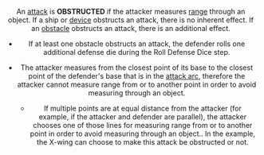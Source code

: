 <Header title="obstructed"/>

An [attack](/article/Attack) is **OBSTRUCTED** if the attacker measures [range](/article/Range) through an object. If
a ship or [device](/article/Device) obstructs an attack, there is no inherent effect. If an [obstacle](/article/Obstacle)
obstructs an attack, there is an additional effect.

<ImgCenter src="/images/OBSTRUCTED.webp" alt="OBSTRUCTED"/>

* If at least one obstacle obstructs an attack, the defender rolls one additional
defense die during the Roll Defense Dice step.

* The attacker measures from the closest point of its base to the closest
point of the defender's base that is in the [attack arc](/article/Arc), therefore the
attacker cannot measure range from or to another point in order to avoid
measuring through an object.

    + If multiple points are at equal distance from the attacker (for example,
    if the attacker and defender are parallel), the attacker chooses one of
    those lines for measuring range from or to another point in order to
    avoid measuring through an object.. In the example, the X-wing can
    choose to make this attack be obstructed or not.
